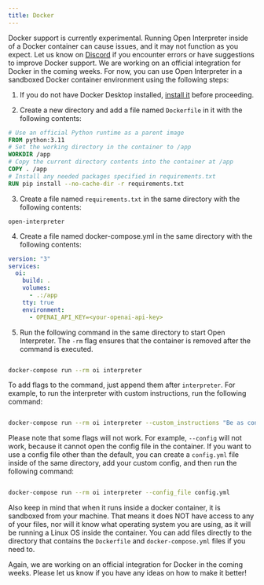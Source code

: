 ```yaml
---
title: Docker
---
```


Docker support is currently experimental. Running Open Interpreter inside of a Docker container can cause issues, and it may not function as you expect. Let us know on [Discord](https://discord.com/invite/6p3fD6rBVm) if you encounter errors or have suggestions to improve Docker support. We are working on an official integration for Docker in the coming weeks. For now, you can use Open Interpreter in a sandboxed Docker container environment using the following steps:

1. If you do not have Docker Desktop installed, [install it](https://www.docker.com/products/docker-desktop) before proceeding.

2. Create a new directory and add a file named `Dockerfile` in it with the following contents:

```dockerfile
# Use an official Python runtime as a parent image
FROM python:3.11
# Set the working directory in the container to /app
WORKDIR /app
# Copy the current directory contents into the container at /app
COPY . /app
# Install any needed packages specified in requirements.txt
RUN pip install --no-cache-dir -r requirements.txt

```

3. Create a file named `requirements.txt` in the same directory with the following contents:

```text
open-interpreter
```

4. Create a file named docker-compose.yml in the same directory with the following contents:

```yaml
version: "3"
services:
  oi:
    build: .
    volumes:
      - .:/app
    tty: true
    environment:
      - OPENAI_API_KEY=<your-openai-api-key>
```

5. Run the following command in the same directory to start Open Interpreter. The `-rm` flag ensures that the container is removed after the command is executed.

```bash

docker-compose run --rm oi interpreter

```

To add flags to the command, just append them after `interpreter`. For example, to run the interpreter with custom instructions, run the following command:

```bash

docker-compose run --rm oi interpreter --custom_instructions "Be as concise as possible"

```

Please note that some flags will not work. For example, `--config` will not work, because it cannot open the config file in the container. If you want to use a config file other than the default, you can create a `config.yml` file inside of the same directory, add your custom config, and then run the following command:

```bash

docker-compose run --rm oi interpreter --config_file config.yml

```

Also keep in mind that when it runs inside a docker container, it is sandboxed from your machine. That means it does NOT have access to any of your files, nor will it know what operating system you are using, as it will be running a Linux OS inside the container. You can add files directly to the directory that contains the `Dockerfile` and `docker-compose.yml` files if you need to.

Again, we are working on an official integration for Docker in the coming weeks. Please let us know if you have any ideas on how to make it better!
